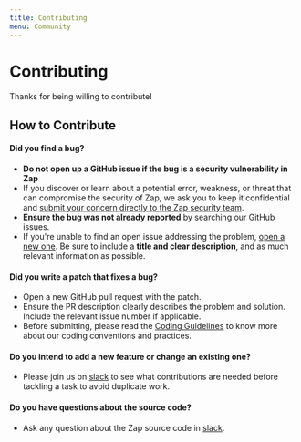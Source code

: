 ```yaml
---
title: Contributing
menu: Community
---
```


# Contributing

Thanks for being willing to contribute!

## How to Contribute

#### Did you find a bug?

- **Do not open up a GitHub issue if the bug is a security vulnerability in Zap**
- If you discover or learn about a potential error, weakness, or threat that can compromise the security of Zap, we ask you to keep it confidential and [submit your concern directly to the Zap security team](mailto:jimmymowschess@gmail.com?subject=[GitHub]%20Zap%20Security).
- **Ensure the bug was not already reported** by searching our GitHub issues.
- If you're unable to find an open issue addressing the problem, [open a new one][issues]. Be sure to include a **title and clear description**, and as much relevant information as possible.

#### **Did you write a patch that fixes a bug?**

- Open a new GitHub pull request with the patch.
- Ensure the PR description clearly describes the problem and solution. Include the relevant issue number if applicable.
- Before submitting, please read the [Coding Guidelines][covenant] to know more about our coding conventions and practices.

#### **Do you intend to add a new feature or change an existing one?**

- Please join us on [slack][slack] to see what contributions are needed before tackling a task to avoid duplicate work.

#### **Do you have questions about the source code?**

- Ask any question about the Zap source code in [slack][slack].

[slack]: https://join.slack.com/t/zaphq/shared_invite/enQtMzgyNDA2NDI2Nzg0LWQ1OGMyMWI3YTdmYTQ0YTVmODg4ZmNkYjQ1MzUxNGExMGRmZWEyNTUyOGQzMzZkYTdhODE3NmQxZWZiOGFkYWI
[issues]: https://github.com/LN-Zap
[covenant]: https://www.contributor-covenant.org/
